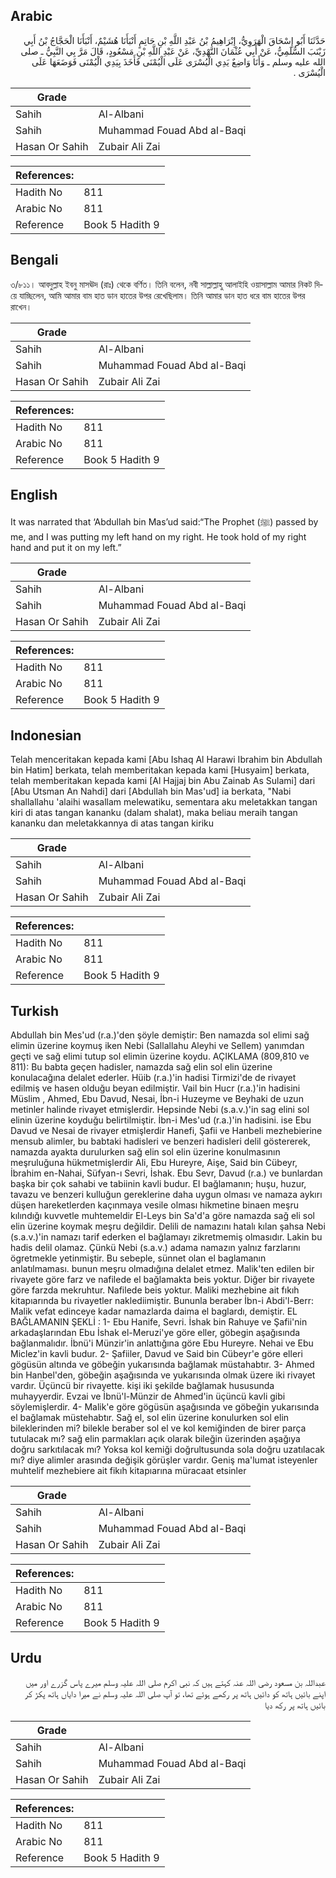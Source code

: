 ## Arabic


<div dir="rtl" lang="ar" style={{fontSize:'larger',backgroundColor:'#f8f9fa',padding:20}}>
حَدَّثَنَا أَبُو إِسْحَاقَ الْهَرَوِيُّ، إِبْرَاهِيمُ بْنُ عَبْدِ اللَّهِ بْنِ حَاتِمٍ أَنْبَأَنَا هُشَيْمٌ، أَنْبَأَنَا الْحَجَّاجُ بْنُ أَبِي زَيْنَبَ السُّلَمِيُّ، عَنْ أَبِي عُثْمَانَ النَّهْدِيِّ، عَنْ عَبْدِ اللَّهِ بْنِ مَسْعُودٍ، قَالَ مَرَّ بِي النَّبِيُّ ـ صلى الله عليه وسلم ـ وَأَنَا وَاضِعٌ يَدِي الْيُسْرَى عَلَى الْيُمْنَى فَأَخَذَ بِيَدِي الْيُمْنَى فَوَضَعَهَا عَلَى الْيُسْرَى ‏.‏
</div>
<div style={{backgroundColor:'#f8f9fa',padding:20, marginBottom: 10}}><table> <thead> <tr> <th>Grade</th> <th></th> </tr> </thead> <tbody> <tr><td>Sahih</td><td>Al-Albani</td></tr><tr><td>Sahih</td><td>Muhammad Fouad Abd al-Baqi</td></tr><tr><td>Hasan Or Sahih</td><td>Zubair Ali Zai</td></tr></tbody></table><table> <thead> <tr> <th>References:</th> <th></th> </tr> </thead> <tbody><tr><td>Hadith No</td><td>811</td></tr><tr><td>Arabic No</td><td>811</td></tr><tr><td>Reference</td><td>Book 5 Hadith 9</td></tr></tbody></table></div>

## Bengali


<div dir="ltr" lang="bn" style={{fontSize:'larger',backgroundColor:'#f8f9fa',padding:20}}>
৩/৮১১। আবদুল্লাহ ইবনু মাসঊদ (রাঃ) থেকে বর্ণিত। তিনি বলেন, নবী সাল্লাল্লাহু আলাইহি ওয়াসাল্লাম আমার নিকট দিয়ে যাচ্ছিলেন, আমি আমার বাম হাত ডান হাতের উপর রেখেছিলাম। তিনি আমার ডান হাত ধরে বাম হাতের উপর রাখেন।
</div>
<div style={{backgroundColor:'#f8f9fa',padding:20, marginBottom: 10}}><table> <thead> <tr> <th>Grade</th> <th></th> </tr> </thead> <tbody> <tr><td>Sahih</td><td>Al-Albani</td></tr><tr><td>Sahih</td><td>Muhammad Fouad Abd al-Baqi</td></tr><tr><td>Hasan Or Sahih</td><td>Zubair Ali Zai</td></tr></tbody></table><table> <thead> <tr> <th>References:</th> <th></th> </tr> </thead> <tbody><tr><td>Hadith No</td><td>811</td></tr><tr><td>Arabic No</td><td>811</td></tr><tr><td>Reference</td><td>Book 5 Hadith 9</td></tr></tbody></table></div>

## English


<div dir="ltr" lang="en" style={{fontSize:'larger',backgroundColor:'#f8f9fa',padding:20}}>
It was narrated that ‘Abdullah bin Mas’ud said:“The Prophet (ﷺ) passed by me, and I was putting my left hand on my right. He took hold of my right hand and put it on my left.”
</div>
<div style={{backgroundColor:'#f8f9fa',padding:20, marginBottom: 10}}><table> <thead> <tr> <th>Grade</th> <th></th> </tr> </thead> <tbody> <tr><td>Sahih</td><td>Al-Albani</td></tr><tr><td>Sahih</td><td>Muhammad Fouad Abd al-Baqi</td></tr><tr><td>Hasan Or Sahih</td><td>Zubair Ali Zai</td></tr></tbody></table><table> <thead> <tr> <th>References:</th> <th></th> </tr> </thead> <tbody><tr><td>Hadith No</td><td>811</td></tr><tr><td>Arabic No</td><td>811</td></tr><tr><td>Reference</td><td>Book 5 Hadith 9</td></tr></tbody></table></div>

## Indonesian


<div dir="ltr" lang="id" style={{fontSize:'larger',backgroundColor:'#f8f9fa',padding:20}}>
Telah menceritakan kepada kami [Abu Ishaq Al Harawi Ibrahim bin Abdullah bin Hatim] berkata, telah memberitakan kepada kami [Husyaim] berkata, telah memberitakan kepada kami [Al Hajjaj bin Abu Zainab As Sulami] dari [Abu Utsman An Nahdi] dari [Abdullah bin Mas'ud] ia berkata, "Nabi shallallahu 'alaihi wasallam melewatiku, sementara aku meletakkan tangan kiri di atas tangan kananku (dalam shalat), maka beliau meraih tangan kananku dan meletakkannya di atas tangan kiriku
</div>
<div style={{backgroundColor:'#f8f9fa',padding:20, marginBottom: 10}}><table> <thead> <tr> <th>Grade</th> <th></th> </tr> </thead> <tbody> <tr><td>Sahih</td><td>Al-Albani</td></tr><tr><td>Sahih</td><td>Muhammad Fouad Abd al-Baqi</td></tr><tr><td>Hasan Or Sahih</td><td>Zubair Ali Zai</td></tr></tbody></table><table> <thead> <tr> <th>References:</th> <th></th> </tr> </thead> <tbody><tr><td>Hadith No</td><td>811</td></tr><tr><td>Arabic No</td><td>811</td></tr><tr><td>Reference</td><td>Book 5 Hadith 9</td></tr></tbody></table></div>

## Turkish


<div dir="ltr" lang="tr" style={{fontSize:'larger',backgroundColor:'#f8f9fa',padding:20}}>
Abdullah bin Mes'ud (r.a.)'den şöyle demiştir: Ben namazda sol elimi sağ elimin üzerine koymuş iken Nebi (Sallallahu Aleyhi ve Sellem) yanımdan geçti ve sağ elimi tutup sol elimin üzerine koydu. AÇIKLAMA (809,810 ve 811): Bu babta geçen hadisler, namazda sağ elin sol elin üzerine konulacağına delalet ederler. Hüib (r.a.)'in hadisi Tirmizi'de de rivayet edilmiş ve hasen olduğu beyan edilmiştir. Vail bin Hucr (r.a.)'in hadisini Müslim , Ahmed, Ebu Davud, Nesai, İbn-i Huzeyme ve Beyhaki de uzun metinler halinde rivayet etmişlerdir. Hepsinde Nebi (s.a.v.)'in sag elini sol elinin üzerine koyduğu belirtilmiştir. İbn-i Mes'ud (r.a.)'in hadisini. ise Ebu Davud ve Nesai de rivayer etmişlerdir Hanefi, Şafii ve Hanbeli mezhebierine mensub alimler, bu babtaki hadisleri ve benzeri hadisleri delil göstererek, namazda ayakta durulurken sağ elin sol elin üzerine konulmasının meşruluğuna hükmetmişlerdir Ali, Ebu Hureyre, Aişe, Said bin Cübeyr, İbrahim en-Nahai, Süfyan-ı Sevri, İshak. Ebu Sevr, Davud (r.a.) ve bunlardan başka bir çok sahabi ve tabiinin kavli budur. EI bağlamanın; huşu, huzur, tavazu ve benzeri kulluğun gereklerine daha uygun olması ve namaza aykırı düşen hareketlerden kaçınmaya vesile olması hikmetine binaen meşru kılındığı kuvvetle muhtemeldir El-Leys bin Sa'd'a göre namazda sağ eli sol elin üzerine koymak meşru değildir. Delili de namazını hatalı kılan şahsa Nebi (s.a.v.)'in namazı tarif ederken el bağlamayı zikretmemiş olmasıdır. Lakin bu hadis delil olamaz. Çünkü Nebi (s.a.v.) adama namazın yalnız farzlarını ögretmekle yetinmiştir. Bu sebeple, sünnet olan el baglamanın anlatılmaması. bunun meşru olmadığına delalet etmez. Malik'ten edilen bir rivayete göre farz ve nafilede el bağlamakta beis yoktur. Diğer bir rivayete göre farzda mekruhtur. Nafilede beis yoktur. Maliki mezhebine ait fıkıh kitapıarında bu rivayetler naklediimiştir. Bununla beraber İbn-i Abdi'l-Berr: Malik vefat edinceye kadar namazlarda daima el baglardı, demiştir. EL BAĞLAMANIN ŞEKLİ : 1- Ebu Hanife, Sevri. İshak bin Rahuye ve Şafii'nin arkadaşlarından Ebu İshak el-Meruzi'ye göre eller, göbegin aşağısında bağlanmalıdır. İbnü'i Münzir'in anlattığına göre Ebu Hureyre. Nehai ve Ebu Miclez'in kavli budur. 2- Şafiiler, Davud ve Said bin Cübeyr'e göre elleri gögüsün altında ve göbeğin yukarısında bağlamak müstahabtır. 3- Ahmed bin Hanbel'den, göbeğin aşağısında ve yukarısında olmak üzere iki rivayet vardır. Üçüncü bir rivayette. kişi iki şekilde bağlamak hususunda muhayyerdir. Evzai ve İbnü'l-Münzir de Ahmed'in üçüncü kavli gibi söylemişlerdir. 4- Malik'e göre gögüsün aşağısında ve göbeğin yukarısında el bağlamak müstehabtır. Sağ el, sol elin üzerine konulurken sol elin bileklerinden mi? bilekle beraber sol el ve kol kemiğinden de birer parça tutulacak mı? sağ elin parmakları açık olarak bileğin üzerinden aşağıya doğru sarkıtılacak mı? Yoksa kol kemiği doğrultusunda sola doğru uzatılacak mı? diye alimler arasında değişik görüşler vardır. Geniş ma'lumat isteyenler muhtelif mezhebiere ait fikıh kitapıarına müracaat etsinler
</div>
<div style={{backgroundColor:'#f8f9fa',padding:20, marginBottom: 10}}><table> <thead> <tr> <th>Grade</th> <th></th> </tr> </thead> <tbody> <tr><td>Sahih</td><td>Al-Albani</td></tr><tr><td>Sahih</td><td>Muhammad Fouad Abd al-Baqi</td></tr><tr><td>Hasan Or Sahih</td><td>Zubair Ali Zai</td></tr></tbody></table><table> <thead> <tr> <th>References:</th> <th></th> </tr> </thead> <tbody><tr><td>Hadith No</td><td>811</td></tr><tr><td>Arabic No</td><td>811</td></tr><tr><td>Reference</td><td>Book 5 Hadith 9</td></tr></tbody></table></div>

## Urdu


<div dir="rtl" lang="ur" style={{fontSize:'larger',backgroundColor:'#f8f9fa',padding:20}}>
عبداللہ بن مسعود رضی اللہ عنہ کہتے ہیں کہ نبی اکرم صلی اللہ علیہ وسلم میرے پاس گزرے اور میں اپنے بائیں ہاتھ کو دائیں ہاتھ پر رکھے ہوئے تھا، تو آپ صلی اللہ علیہ وسلم نے میرا دایاں ہاتھ پکڑ کر بائیں ہاتھ پر رکھ دیا
</div>
<div style={{backgroundColor:'#f8f9fa',padding:20, marginBottom: 10}}><table> <thead> <tr> <th>Grade</th> <th></th> </tr> </thead> <tbody> <tr><td>Sahih</td><td>Al-Albani</td></tr><tr><td>Sahih</td><td>Muhammad Fouad Abd al-Baqi</td></tr><tr><td>Hasan Or Sahih</td><td>Zubair Ali Zai</td></tr></tbody></table><table> <thead> <tr> <th>References:</th> <th></th> </tr> </thead> <tbody><tr><td>Hadith No</td><td>811</td></tr><tr><td>Arabic No</td><td>811</td></tr><tr><td>Reference</td><td>Book 5 Hadith 9</td></tr></tbody></table></div>